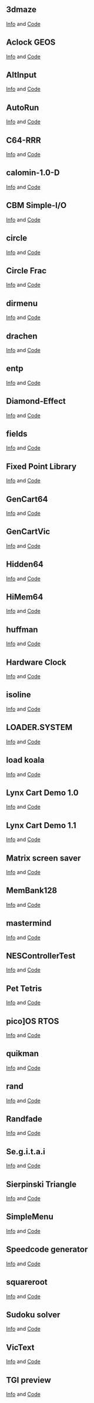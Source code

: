 == 3dmaze ==
[http://oliverschmidt.github.io/cc65/contrib/3dmaze-0.2.txt Info] and 
[http://oliverschmidt.github.io/cc65/contrib/3dmaze-0.2.zip Code]

== Aclock GEOS ==
[http://oliverschmidt.github.io/cc65/contrib/aclock-geos.txt Info] and 
[http://oliverschmidt.github.io/cc65/contrib/aclock-geos.zip Code]

== AltInput ==
[http://oliverschmidt.github.io/cc65/contrib/altinput_cc65_1.00.txt Info] and 
[http://oliverschmidt.github.io/cc65/contrib/altinput_cc65_1.00.c Code]

== AutoRun ==
[http://oliverschmidt.github.io/cc65/contrib/autorun-1.5.0.txt Info] and 
[http://oliverschmidt.github.io/cc65/contrib/autorun-1.5.0.zip Code]

== C64-RRR ==
[http://oliverschmidt.github.io/cc65/contrib/c64-rrr-1.0.txt Info] and 
[http://oliverschmidt.github.io/cc65/contrib/c64-rrr-1.0.zip Code]

== calomin-1.0-D ==
[http://oliverschmidt.github.io/cc65/contrib/calomin-1.0-D.txt Info] and 
[http://oliverschmidt.github.io/cc65/contrib/calomin-1.0-D.zip Code]

== CBM Simple-I/O ==
[http://oliverschmidt.github.io/cc65/contrib/cbmsimpio.txt Info] and 
[http://oliverschmidt.github.io/cc65/contrib/cbmsimpio.zip Code]

== circle ==
[http://oliverschmidt.github.io/cc65/contrib/circle-1.0.txt Info] and 
[http://oliverschmidt.github.io/cc65/contrib/circle-1.0.zip Code]

== Circle Frac ==
[http://oliverschmidt.github.io/cc65/contrib/circlefracv1-1.txt Info] and 
[http://oliverschmidt.github.io/cc65/contrib/circlefracv1-1.zip Code]

== dirmenu ==
[http://oliverschmidt.github.io/cc65/contrib/dirmenu-1.00.txt Info] and 
[http://oliverschmidt.github.io/cc65/contrib/dirmenu-1.00.zip Code]

== drachen ==
[http://oliverschmidt.github.io/cc65/contrib/drachenv1.1.txt Info] and 
[http://oliverschmidt.github.io/cc65/contrib/drachenv1.1.zip Code]

== entp ==
[http://oliverschmidt.github.io/cc65/contrib/entp-0.7.txt Info] and 
[http://oliverschmidt.github.io/cc65/contrib/entp-0.7.zip Code]

== Diamond-Effect ==
[http://oliverschmidt.github.io/cc65/contrib/even_odd-1.0.txt Info] and 
[http://oliverschmidt.github.io/cc65/contrib/even_odd-1.0.zip Code]

== fields ==
[http://oliverschmidt.github.io/cc65/contrib/fields-1.2.2.txt Info] and 
[http://oliverschmidt.github.io/cc65/contrib/fields-1.2.2.zip Code]

== Fixed Point Library ==
[http://oliverschmidt.github.io/cc65/contrib/fixedpoint.txt Info] and 
[http://oliverschmidt.github.io/cc65/contrib/fixedpoint.zip Code]

== GenCart64 ==
[http://oliverschmidt.github.io/cc65/contrib/gencart64-0.1.0-beta.txt Info] and 
[http://oliverschmidt.github.io/cc65/contrib/gencart64-0.1.0-beta.zip Code]

== GenCartVic ==
[http://oliverschmidt.github.io/cc65/contrib/gencartvic-1.0.0.txt Info] and 
[http://oliverschmidt.github.io/cc65/contrib/gencartvic-1.0.0.zip Code]

== Hidden64 ==
[http://oliverschmidt.github.io/cc65/contrib/hidden64-0.21a-beta.txt Info] and 
[http://oliverschmidt.github.io/cc65/contrib/hidden64-0.21a-beta.zip Code]

== HiMem64 ==
[http://oliverschmidt.github.io/cc65/contrib/himem64-0.1.0beta.txt Info] and 
[http://oliverschmidt.github.io/cc65/contrib/himem64-0.1.0beta.zip Code]

== huffman ==
[http://oliverschmidt.github.io/cc65/contrib/huffman-1.0.txt Info] and 
[http://oliverschmidt.github.io/cc65/contrib/huffman-1.0.zip Code]

== Hardware Clock ==
[http://oliverschmidt.github.io/cc65/contrib/hwclock-1.0.txt Info] and 
[http://oliverschmidt.github.io/cc65/contrib/hwclock-1.0.tgz Code]

== isoline ==
[http://oliverschmidt.github.io/cc65/contrib/isolinev0.6.txt Info] and 
[http://oliverschmidt.github.io/cc65/contrib/isolinev0.6.zip Code]

== LOADER.SYSTEM ==
[http://oliverschmidt.github.io/cc65/contrib/loader-1.4.txt Info] and 
[http://oliverschmidt.github.io/cc65/contrib/loader-1.4.zip Code]

== load koala ==
[http://oliverschmidt.github.io/cc65/contrib/loadkoala-1.0.txt Info] and 
[http://oliverschmidt.github.io/cc65/contrib/loadkoala-1.0.zip Code]

== Lynx Cart Demo 1.0 ==
[http://oliverschmidt.github.io/cc65/contrib/lynx-cart-demo-1.0.txt Info] and 
[http://oliverschmidt.github.io/cc65/contrib/lynx-cart-demo-1.0.zip Code]

== Lynx Cart Demo 1.1 ==
[http://oliverschmidt.github.io/cc65/contrib/lynx-cart-demo-1.1.txt Info] and 
[http://oliverschmidt.github.io/cc65/contrib/lynx-cart-demo-1.1.zip Code]

== Matrix screen saver ==
[http://oliverschmidt.github.io/cc65/contrib/matrixcevi-2.0.txt Info] and 
[http://oliverschmidt.github.io/cc65/contrib/matrixcevi-2.0.zip Code]

== MemBank128 ==
[http://oliverschmidt.github.io/cc65/contrib/membank128-0.10-beta.txt Info] and 
[http://oliverschmidt.github.io/cc65/contrib/membank128-0.10-beta.zip Code]

== mastermind ==
[http://oliverschmidt.github.io/cc65/contrib/mmind-1.0.0.txt Info] and 
[http://oliverschmidt.github.io/cc65/contrib/mmind-1.0.0.zip Code]

== NESControllerTest ==
[http://oliverschmidt.github.io/cc65/contrib/nescontrollertest-1.0.txt Info] and 
[http://oliverschmidt.github.io/cc65/contrib/nescontrollertest-1.0.zip Code]

== Pet Tetris ==
[http://oliverschmidt.github.io/cc65/contrib/pet_tetris-v1.3c.txt Info] and 
[http://oliverschmidt.github.io/cc65/contrib/pet_tetris-v1.3c.tgz Code]

== pico<nowiki>]</nowiki>OS RTOS ==
[http://oliverschmidt.github.io/cc65/contrib/picoos-demo-0.8.0.txt Info] and 
[http://oliverschmidt.github.io/cc65/contrib/picoos-demo-0.8.0.zip Code]

== quikman ==
[http://oliverschmidt.github.io/cc65/contrib/quikman2k8-2008.11.1.txt Info] and 
[http://oliverschmidt.github.io/cc65/contrib/quikman2k8-2008.11.1.zip Code]

== rand ==
[http://oliverschmidt.github.io/cc65/contrib/rand.txt Info] and 
[http://oliverschmidt.github.io/cc65/contrib/rand.s Code]

== Randfade ==
[http://oliverschmidt.github.io/cc65/contrib/randfade-1.0.txt Info] and 
[http://oliverschmidt.github.io/cc65/contrib/randfade-1.0.zip Code]

== Se.g.i.t.a.i ==
[http://oliverschmidt.github.io/cc65/contrib/se.g.i.t.a.i.-1.0.txt Info] and 
[http://oliverschmidt.github.io/cc65/contrib/se.g.i.t.a.i.-1.0.zip Code]

== Sierpinski Triangle ==
[http://oliverschmidt.github.io/cc65/contrib/sierpinski-1.1.txt Info] and 
[http://oliverschmidt.github.io/cc65/contrib/sierpinski-1.1.zip Code]

== SimpleMenu ==
[http://oliverschmidt.github.io/cc65/contrib/simplemenu11.txt Info] and 
[http://oliverschmidt.github.io/cc65/contrib/simplemenu11.zip Code]

== Speedcode generator ==
[http://oliverschmidt.github.io/cc65/contrib/speedcode-1.0.txt Info] and 
[http://oliverschmidt.github.io/cc65/contrib/speedcode-1.0.zip Code]

== squareroot ==
[http://oliverschmidt.github.io/cc65/contrib/sqrtv1.0.txt Info] and 
[http://oliverschmidt.github.io/cc65/contrib/sqrtv1.0.zip Code]

== Sudoku solver ==
[http://oliverschmidt.github.io/cc65/contrib/sudoku65.txt Info] and 
[http://oliverschmidt.github.io/cc65/contrib/sudoku65.zip Code]

== VicText ==
[http://oliverschmidt.github.io/cc65/contrib/textvic-1.0.0.txt Info] and 
[http://oliverschmidt.github.io/cc65/contrib/textvic-1.0.0.zip Code]

== TGI preview ==
[http://oliverschmidt.github.io/cc65/contrib/tgi-preview-0.0.1.txt Info] and 
[http://oliverschmidt.github.io/cc65/contrib/tgi-preview-0.0.1.zip Code]